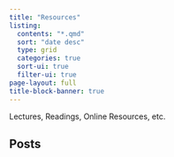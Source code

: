 ```yaml
---
title: "Resources"
listing:
  contents: "*.qmd"
  sort: "date desc"
  type: grid
  categories: true
  sort-ui: true
  filter-ui: true
page-layout: full
title-block-banner: true
---
```


Lectures, Readings, Online Resources, etc.

## Posts
